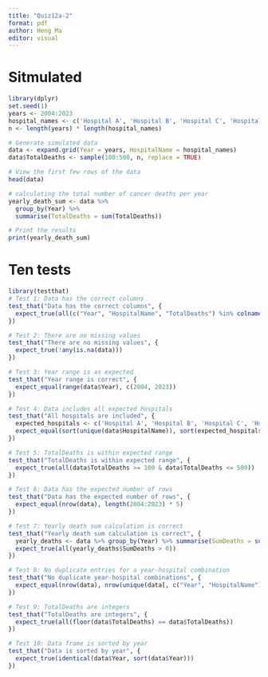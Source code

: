 ```yaml
---
title: "Quiz12a-2"
format: pdf
author: Heng Ma
editor: visual
---
```


# Sitmulated

```r
library(dplyr)
set.seed(1)
years <- 2004:2023
hospital_names <- c('Hospital A', 'Hospital B', 'Hospital C', 'Hospital D', 'Hospital E')
n <- length(years) * length(hospital_names)

# Generate simulated data
data <- expand.grid(Year = years, HospitalName = hospital_names)
data$TotalDeaths <- sample(100:500, n, replace = TRUE)

# View the first few rows of the data
head(data)

# calculating the total number of cancer deaths per year
yearly_death_sum <- data %>%
  group_by(Year) %>%
  summarise(TotalDeaths = sum(TotalDeaths))

# Print the results
print(yearly_death_sum)


```

# Ten tests

```r
library(testthat)
# Test 1: Data has the correct columns
test_that("Data has the correct columns", {
  expect_true(all(c("Year", "HospitalName", "TotalDeaths") %in% colnames(data)))
})

# Test 2: There are no missing values
test_that("There are no missing values", {
  expect_true(!any(is.na(data)))
})

# Test 3: Year range is as expected
test_that("Year range is correct", {
  expect_equal(range(data$Year), c(2004, 2023))
})

# Test 4: Data includes all expected hospitals
test_that("All hospitals are included", {
  expected_hospitals <- c('Hospital A', 'Hospital B', 'Hospital C', 'Hospital D', 'Hospital E')
  expect_equal(sort(unique(data$HospitalName)), sort(expected_hospitals))
})

# Test 5: TotalDeaths is within expected range
test_that("TotalDeaths is within expected range", {
  expect_true(all(data$TotalDeaths >= 100 & data$TotalDeaths <= 500))
})

# Test 6: Data has the expected number of rows
test_that("Data has the expected number of rows", {
  expect_equal(nrow(data), length(2004:2023) * 5)
})

# Test 7: Yearly death sum calculation is correct
test_that("Yearly death sum calculation is correct", {
  yearly_deaths <- data %>% group_by(Year) %>% summarise(SumDeaths = sum(TotalDeaths))
  expect_true(all(yearly_deaths$SumDeaths > 0))
})

# Test 8: No duplicate entries for a year-hospital combination
test_that("No duplicate year-hospital combinations", {
  expect_equal(nrow(data), nrow(unique(data[, c("Year", "HospitalName")])))
})

# Test 9: TotalDeaths are integers
test_that("TotalDeaths are integers", {
  expect_true(all(floor(data$TotalDeaths) == data$TotalDeaths))
})

# Test 10: Data frame is sorted by year
test_that("Data is sorted by year", {
  expect_true(identical(data$Year, sort(data$Year)))
})
```
